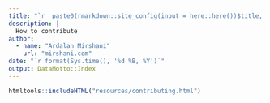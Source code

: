 ```yaml
---
title: "`r  paste0(rmarkdown::site_config(input = here::here())$title, ':', ' Contributing')`"
description: |
  How to contribute
author:
  - name: "Ardalan Mirshani"
    url: "mirshani.com"
date: "`r format(Sys.time(), '%d %B, %Y')`"
output: DataMotto::Index
---
```


```r
htmltools::includeHTML("resources/contributing.html")
```
